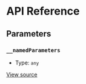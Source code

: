 # API Reference

## Parameters

### `__namedParameters`

- Type: `any`

[View source](https://github.com/vtex/shoreline/blob/68b132697/packages/date/src/calendar/calendar-provider.tsx#L10)

